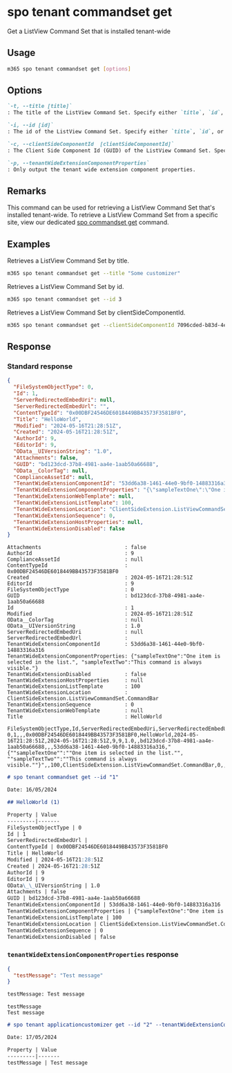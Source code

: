 
# spo tenant commandset get

Get a ListView Command Set that is installed tenant-wide

## Usage

```sh
m365 spo tenant commandset get [options]
```

## Options

```md definition-list
`-t, --title [title]`
: The title of the ListView Command Set. Specify either `title`, `id`, or `clientSideComponentId`.

`-i, --id [id]`
: The id of the ListView Command Set. Specify either `title`, `id`, or `clientSideComponentId`.

`-c, --clientSideComponentId  [clientSideComponentId]`
: The Client Side Component Id (GUID) of the ListView Command Set. Specify either `title`, `id`, or `clientSideComponentId`.

`-p, --tenantWideExtensionComponentProperties`
: Only output the tenant wide extension component properties.
```

<Global />

## Remarks

This command can be used for retrieving a ListView Command Set that's installed tenant-wide. To retrieve a ListView Command Set from a specific site, view our dedicated [spo commandset get](../commandset/commandset-get.mdx) command.

## Examples

Retrieves a ListView Command Set by title.

```sh
m365 spo tenant commandset get --title "Some customizer"
```

Retrieves a ListView Command Set by id.

```sh
m365 spo tenant commandset get --id 3
```

Retrieves a ListView Command Set by clientSideComponentId.

```sh
m365 spo tenant commandset get --clientSideComponentId 7096cded-b83d-4eab-96f0-df477ed7c0bc
```

## Response

### Standard response

<Tabs>
  <TabItem value="JSON">

  ```json
  {
    "FileSystemObjectType": 0,
    "Id": 1,
    "ServerRedirectedEmbedUri": null,
    "ServerRedirectedEmbedUrl": "",
    "ContentTypeId": "0x00DBF24546DE6018449BB43573F3581BF0",
    "Title": "HelloWorld",
    "Modified": "2024-05-16T21:28:51Z",
    "Created": "2024-05-16T21:28:51Z",
    "AuthorId": 9,
    "EditorId": 9,
    "OData__UIVersionString": "1.0",
    "Attachments": false,
    "GUID": "bd123dcd-37b8-4981-aa4e-1aab50a66688",
    "OData__ColorTag": null,
    "ComplianceAssetId": null,
    "TenantWideExtensionComponentId": "53dd6a38-1461-44e0-9bf0-14883316a316",
    "TenantWideExtensionComponentProperties": "{\"sampleTextOne\":\"One item is selected in the list.\", \"sampleTextTwo\":\"This command is always visible.\"}",
    "TenantWideExtensionWebTemplate": null,
    "TenantWideExtensionListTemplate": 100,
    "TenantWideExtensionLocation": "ClientSideExtension.ListViewCommandSet.CommandBar",
    "TenantWideExtensionSequence": 0,
    "TenantWideExtensionHostProperties": null,
    "TenantWideExtensionDisabled": false
  }
  ```

  </TabItem>
  <TabItem value="Text">

  ```text
  Attachments                           : false
  AuthorId                              : 9
  ComplianceAssetId                     : null
  ContentTypeId                         : 0x00DBF24546DE6018449BB43573F3581BF0
  Created                               : 2024-05-16T21:28:51Z
  EditorId                              : 9
  FileSystemObjectType                  : 0
  GUID                                  : bd123dcd-37b8-4981-aa4e-1aab50a66688
  Id                                    : 1
  Modified                              : 2024-05-16T21:28:51Z
  OData__ColorTag                       : null
  OData__UIVersionString                : 1.0
  ServerRedirectedEmbedUri              : null
  ServerRedirectedEmbedUrl              :
  TenantWideExtensionComponentId        : 53dd6a38-1461-44e0-9bf0-14883316a316
  TenantWideExtensionComponentProperties: {"sampleTextOne":"One item is selected in the list.", "sampleTextTwo":"This command is always visible."}
  TenantWideExtensionDisabled           : false
  TenantWideExtensionHostProperties     : null
  TenantWideExtensionListTemplate       : 100
  TenantWideExtensionLocation           : ClientSideExtension.ListViewCommandSet.CommandBar
  TenantWideExtensionSequence           : 0
  TenantWideExtensionWebTemplate        : null
  Title                                 : HelloWorld
  ```

  </TabItem>
  <TabItem value="CSV">

  ```csv
  FileSystemObjectType,Id,ServerRedirectedEmbedUri,ServerRedirectedEmbedUrl,ContentTypeId,Title,Modified,Created,AuthorId,EditorId,OData__UIVersionString,Attachments,GUID,OData__ColorTag,ComplianceAssetId,TenantWideExtensionComponentId,TenantWideExtensionComponentProperties,TenantWideExtensionWebTemplate,TenantWideExtensionListTemplate,TenantWideExtensionLocation,TenantWideExtensionSequence,TenantWideExtensionHostProperties,TenantWideExtensionDisabled
  0,1,,,0x00DBF24546DE6018449BB43573F3581BF0,HelloWorld,2024-05-16T21:28:51Z,2024-05-16T21:28:51Z,9,9,1.0,,bd123dcd-37b8-4981-aa4e-1aab50a66688,,,53dd6a38-1461-44e0-9bf0-14883316a316,"{""sampleTextOne"":""One item is selected in the list."", ""sampleTextTwo"":""This command is always visible.""}",,100,ClientSideExtension.ListViewCommandSet.CommandBar,0,,
  ```

  </TabItem>
  <TabItem value="Markdown">

  ```md
  # spo tenant commandset get --id "1"

  Date: 16/05/2024

  ## HelloWorld (1)

  Property | Value
  ---------|-------
  FileSystemObjectType | 0
  Id | 1
  ServerRedirectedEmbedUrl |
  ContentTypeId | 0x00DBF24546DE6018449BB43573F3581BF0
  Title | HelloWorld
  Modified | 2024-05-16T21:28:51Z
  Created | 2024-05-16T21:28:51Z
  AuthorId | 9
  EditorId | 9
  OData\_\_UIVersionString | 1.0
  Attachments | false
  GUID | bd123dcd-37b8-4981-aa4e-1aab50a66688
  TenantWideExtensionComponentId | 53dd6a38-1461-44e0-9bf0-14883316a316
  TenantWideExtensionComponentProperties | {"sampleTextOne":"One item is selected in the list.", "sampleTextTwo":"This command is always visible."}
  TenantWideExtensionListTemplate | 100
  TenantWideExtensionLocation | ClientSideExtension.ListViewCommandSet.CommandBar
  TenantWideExtensionSequence | 0
  TenantWideExtensionDisabled | false
  ```

  </TabItem>
</Tabs>

### `tenantWideExtensionComponentProperties` response

<Tabs>
  <TabItem value="JSON">

  ```json
  {
    "testMessage": "Test message"
  }
  ```

  </TabItem>
  <TabItem value="Text">

  ```txt
  testMessage: Test message
  ```

  </TabItem>
  <TabItem value="CSV">

  ```csv
  testMessage
  Test message
  ```

  </TabItem>
  <TabItem value="Markdown">

  ```md
  # spo tenant applicationcustomizer get --id "2" --tenantWideExtensionComponentProperties "true"

  Date: 17/05/2024

  Property | Value
  ---------|-------
  testMessage | Test message
  ```
  
  </TabItem>
</Tabs>
